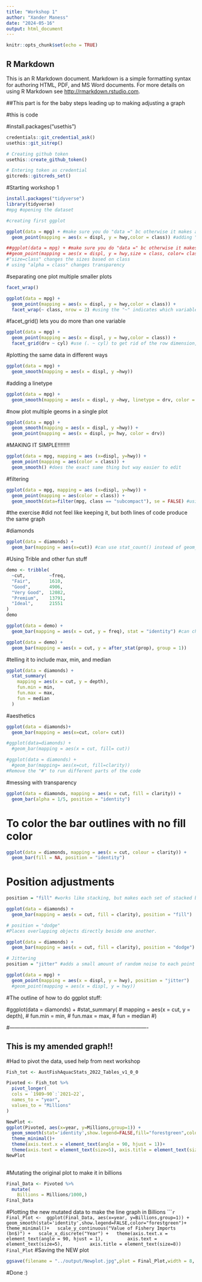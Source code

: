 ```yaml
---
title: "Workshop 1"
author: "Xander Maness"
date: "2024-05-16"
output: html_document
---
```


```r
knitr::opts_chunk$set(echo = TRUE)
```

## R Markdown

This is an R Markdown document. Markdown is a simple formatting syntax for authoring HTML, PDF, and MS Word documents. For more details on using R Markdown see <http://rmarkdown.rstudio.com>.


##This part is for the baby steps leading up to making adjusting a graph

#this is code

#install.packages("usethis")
```r
credentials::git_credential_ask()
usethis::git_sitrep()

# Creating github token
usethis::create_github_token()

# Entering token as credential 
gitcreds::gitcreds_set()
```

#Starting workshop 1

```r
install.packages("tidyverse")
library(tidyverse)
#mpg #opening the dataset

#creating first ggplot

ggplot(data = mpg) + #make sure you do "data =" bc otherwise it makes an empty plot
  geom_point(mapping = aes(x = displ, y = hwy,color = class)) #adding "colour = class" makes colors based on class

##ggplot(data = mpg) + #make sure you do "data =" bc otherwise it makes an empty plot
##geom_point(mapping = aes(x = displ, y = hwy,size = class, color= class)) #adding "colour = class" makes colors based on class
#"size=class" changes the sizes based on class
# using "alpha = class" changes transparency
```

#separating one plot multiple smaller plots
```r
facet_wrap()

ggplot(data = mpg) + 
  geom_point(mapping = aes(x = displ, y = hwy,color = class)) +
  facet_wrap(~ class, nrow = 2) #using the "~" indicates which variable you want to subset
```

#facet_grid() lets you do more than one variable
```r
ggplot(data = mpg) + 
  geom_point(mapping = aes(x = displ, y = hwy,color = class)) +
  facet_grid(drv ~ cyl) #use (. ~ cyl) to get rid of the row dimension, (cyl ~ .) to get rid of column 
```
#plotting the same data in different ways
```r
ggplot(data = mpg) +
  geom_smooth(mapping = aes(x = displ, y =hwy))
```
#adding a linetype
```r
ggplot(data = mpg) +
  geom_smooth(mapping = aes(x = displ, y =hwy, linetype = drv, color = drv))
```
#now plot multiple geoms in a single plot

```r
ggplot(data = mpg) +
  geom_smooth(mapping = aes(x = displ, y =hwy)) +
  geom_point(mapping = aes(x = displ, y= hwy, color = drv))
```
#MAKING IT SIMPLE!!!!!!!!
```r
ggplot(data = mpg, mapping = aes (x=displ, y=hwy)) +
  geom_point(mapping = aes(color = class)) +
  geom_smooth() #does the exact same thing but way easier to edit
```
#filtering
```r
ggplot(data = mpg, mapping = aes (x=displ, y=hwy)) +
  geom_point(mapping = aes(color = class)) +
  geom_smooth(data=filter(mpg, class == "subcompact"), se = FALSE) #using the filter lets you select a specific class that you want to display
```

#the exercise
#did not feel like keeping it, but both lines of code produce the same graph

#diamonds
```r
ggplot(data = diamonds) +
  geom_bar(mapping = aes(x=cut)) #can use stat_count() instead of geom_bar and it will do the same thing
```

#Using Trible and other fun stuff
```r
demo <- tribble(
  ~cut,         ~freq,
  "Fair",       1610,
  "Good",       4906,
  "Very Good",  12082,
  "Premium",    13791,
  "Ideal",      21551
)
demo

ggplot(data = demo) +
  geom_bar(mapping = aes(x = cut, y = freq), stat = "identity") #can change how it is mapped 

ggplot(data = demo) +
  geom_bar(mapping = aes(x = cut, y = after_stat(prop), group = 1))
```
#telling it to include max, min, and median
```r
ggplot(data = diamonds) + 
  stat_summary(
    mapping = aes(x = cut, y = depth),
    fun.min = min,
    fun.max = max,
    fun = median
  )
```
#aesthetics
```r
ggplot(data = diamonds)+
  geom_bar(mapping = aes(x=cut, color= cut))

#ggplot(data=diamonds) +
  #geom_bar(mapping = aes(x = cut, fill= cut))

#ggplot(data = diamonds) +
  #geom_bar(mapping= aes(x=cut, fill=clarity))
#Remove the "#" to run different parts of the code
```
#messing with transparency
```r
ggplot(data = diamonds, mapping = aes(x = cut, fill = clarity)) + 
  geom_bar(alpha = 1/5, position = "identity")
```

# To color the bar outlines with no fill color
```r
ggplot(data = diamonds, mapping = aes(x = cut, colour = clarity)) + 
  geom_bar(fill = NA, position = "identity")
```
# Position adjustments
```r
position = "fill" #works like stacking, but makes each set of stacked bars the same height.

ggplot(data = diamonds) + 
  geom_bar(mapping = aes(x = cut, fill = clarity), position = "fill")
```

```r
# position = "dodge" 
#Places overlapping objects directly beside one another.

ggplot(data = diamonds) + 
  geom_bar(mapping = aes(x = cut, fill = clarity), position = "dodge")
```

```r
# Jittering
position = "jitter" #adds a small amount of random noise to each point to avoid overplotting when points overlap. This is useful for scatterplots but not barplots.

ggplot(data = mpg) + 
  geom_point(mapping = aes(x = displ, y = hwy), position = "jitter")
  #geom_point(mapping = aes(x = displ, y = hwy))
```

#The outline of how to do ggplot stuff: 

#ggplot(data = diamonds) + 
#stat_summary(
#  mapping = aes(x = cut, y = depth),
#  fun.min = min,
#  fun.max = max,
#  fun = median
#)


#-------------------------------------------------------------------------------
  

## This is my amended graph!!
#Had to pivot the data, used help from next workshop

``` r
Fish_tot <- AustFishAquacStats_2022_Tables_v1_0_0
```

```r
Pivoted <- Fish_tot %>%
  pivot_longer(
  cols = `1989–90`:`2021–22`,
  names_to = "year",
  values_to = "Millions"
) 

```


```r
NewPlot <- 
ggplot(Pivoted, aes(x=year, y=Millions,group=1)) +
  geom_smooth(stat='identity',show.legend=FALSE,fill="forestgreen",color="black")+
  theme_minimal()+
  theme(axis.text.x = element_text(angle = 90, hjust = 1))+
  theme(axis.text = element_text(size=5), axis.title = element_text(size=8))
NewPlot
  
```


#Mutating the original plot to make it in billions
```r
Final_Data <- Pivoted %>%
  mutate(
    Billions = Millions/1000,)
Final_Data
```
#Plotting the new mutated data to make the line graph in Billions
``````r
Final_Plot <- 
ggplot(Final_Data, aes(x=year, y=Billions,group=1)) +
  geom_smooth(stat='identity',show.legend=FALSE,color="forestgreen")+
  theme_minimal()+
  scale_y_continuous("Value of Fishery Imports (bn$)") +
  scale_x_discrete("Year") +
  theme(axis.text.x = element_text(angle = 90, hjust = 1),
        axis.text = element_text(size=5), 
        axis.title = element_text(size=8))
Final_Plot
```
#Saving the NEW plot

```r
ggsave(filename = "../output/Newplot.jpg",plot = Final_Plot,width = 8, height = 5,units = "cm")
```

#Done :)